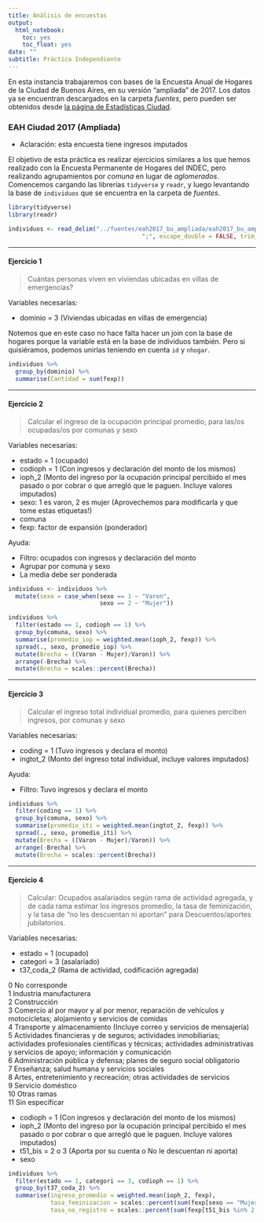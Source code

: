 ```yaml
---
title: Análisis de encuestas
output:
  html_notebook:
    toc: yes
    toc_float: yes
date: ""
subtitle: Práctica Independiente
---
```


En esta instancia trabajaremos con bases de la Encuesta Anual de Hogares de la Ciudad de Buenos Aires, en su versión "ampliada" de 2017. Los datos ya se encuentran descargados en la carpeta _fuentes_, pero pueden ser obtenidos desde [la página de Estadísticas Ciudad](https://www.estadisticaciudad.gob.ar/eyc/?cat=93).

### EAH Ciudad 2017 (Ampliada)

* Aclaración: esta encuesta tiene ingresos imputados

El objetivo de esta práctica es realizar ejercicios similares a los que hemos realizado con la Encuesta Permanente de Hogares del INDEC, pero realizando agrupamientos por _comuna_ en lugar de _aglomerados_.    
Comencemos cargando las librerías `tidyverse` y `readr`, y luego levantando la base de `individuos` que se encuentra en la carpeta de _fuentes_.

```r
library(tidyverse)
library(readr)

individuos <- read_delim("../fuentes/eah2017_bu_ampliada/eah2017_bu_ampliada_ind.txt", 
                                      ";", escape_double = FALSE, trim_ws = TRUE)
```

---

#### Ejercicio 1

> Cuántas personas viven en viviendas ubicadas en villas de emergencias?

Variables necesarias:

* dominio = 3 (Viviendas ubicadas en villas de emergencia)

Notemos que en este caso no hace falta hacer un join con la base de hogares porque la variable está en la base de individuos también. Pero si quisiéramos, podemos unirlas teniendo en cuenta `id` y `nhogar`.

```r
individuos %>% 
  group_by(dominio) %>% 
  summarise(Cantidad = sum(fexp))
```

---

#### Ejercicio 2

> Calcular el ingreso de la ocupación principal promedio, para las/os ocupadas/os por comunas y sexo

Variables necesarias:

* estado = 1 (ocupado)
* codioph = 1 (Con ingresos y declaración del monto de los mismos)
* ioph_2 (Monto del ingreso por la ocupación principal percibido el mes pasado o por cobrar o que arregló que le paguen. Incluye valores imputados)
* sexo: 1 es varon, 2 es mujer (Aprovechemos para modificarla y que tome estas etiquetas!)
* comuna
* fexp: factor de expansión (ponderador)

Ayuda: 

* Filtro: ocupados con ingresos y declaración del monto
* Agrupar por comuna y sexo
* La media debe ser ponderada

```r
individuos <- individuos %>% 
  mutate(sexo = case_when(sexo == 1 ~ "Varon",
                          sexo == 2 ~ "Mujer"))

individuos %>% 
  filter(estado == 1, codioph == 1) %>% 
  group_by(comuna, sexo) %>% 
  summarise(promedio_iop = weighted.mean(ioph_2, fexp)) %>% 
  spread(., sexo, promedio_iop) %>% 
  mutate(Brecha = ((Varon - Mujer)/Varon)) %>% 
  arrange(-Brecha) %>% 
  mutate(Brecha = scales::percent(Brecha))
```

---

#### Ejercicio 3

> Calcular el ingreso total individual promedio, para quienes perciben ingresos, por comunas y sexo

Variables necesarias:

* coding = 1 (Tuvo ingresos y declara el monto) 
* ingtot_2 (Monto del ingreso total individual, incluye valores imputados)

Ayuda: 

* Filtro: Tuvo ingresos y declara el monto

```r
individuos %>% 
  filter(coding == 1) %>% 
  group_by(comuna, sexo) %>% 
  summarise(promedio_iti = weighted.mean(ingtot_2, fexp)) %>% 
  spread(., sexo, promedio_iti) %>% 
  mutate(Brecha = ((Varon - Mujer)/Varon)) %>% 
  arrange(-Brecha) %>% 
  mutate(Brecha = scales::percent(Brecha))
```

---

#### Ejercicio 4

> Calcular: Ocupados asalariados según rama de actividad agregada, y de cada rama estimar los ingresos promedio, la tasa de feminización, y la tasa de "no les descuentan ni aportan" para Descuentos/aportes jubilatorios.

Variables necesarias:

* estado = 1 (ocupado)
* categori = 3 (asalariado)
* t37_coda_2 (Rama de actividad, codificación agregada)

0 No corresponde    
1 Industria manufacturera    
2 Construcción    
3 Comercio al por mayor y al por menor, reparación de vehículos y motocicletas; alojamiento y servicios de comidas   
4 Transporte y almacenamiento (Incluye correo y servicios de mensajería)   
5 Actividades financieras y de seguros; actividades inmobiliarias; actividades profesionales científicas y técnicas; actividades administrativas y servicios de apoyo; información y comunicación   
6 Administración pública y defensa; planes de seguro social obligatorio    
7 Enseñanza; salud humana y servicios sociales    
8 Artes, entretenimiento y recreación; otras actividades de servicios     
9 Servicio doméstico     
10 Otras ramas   
11 Sin especificar  

* codioph = 1 (Con ingresos y declaración del monto de los mismos)
* ioph_2 (Monto del ingreso por la ocupación principal percibido el mes pasado o por cobrar o que arregló que le paguen. Incluye valores imputados)
* t51_bis = 2 o 3 (Aporta por su cuenta o No le descuentan ni aporta)
* sexo

```r
individuos %>% 
  filter(estado == 1, categori == 3, codioph == 1) %>% 
  group_by(t37_coda_2) %>% 
  summarise(ingreso_promedio = weighted.mean(ioph_2, fexp),
            tasa_feminizacion = scales::percent(sum(fexp[sexo == "Mujer"])/sum(fexp)),
            tasa_no_registro = scales::percent(sum(fexp[t51_bis %in% 2:3])/sum(fexp)))
  
```

  

